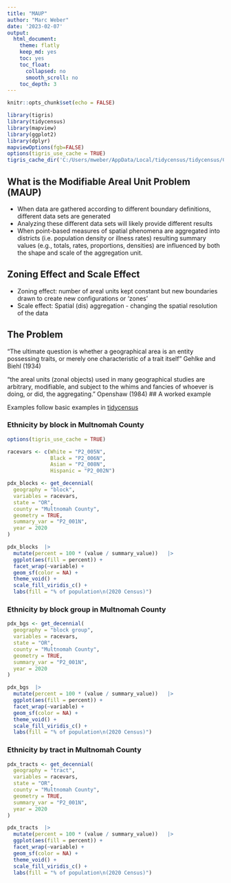 ```yaml
---
title: "MAUP"
author: "Marc Weber"
date: '2023-02-07'
output: 
  html_document:
    theme: flatly
    keep_md: yes
    toc: yes
    toc_float:
      collapsed: no
      smooth_scroll: no
    toc_depth: 3
---
```


```r
knitr::opts_chunk$set(echo = FALSE)
```

```r
library(tigris)
library(tidycensus)
library(mapview)
library(ggplot2)
library(dplyr)
mapviewOptions(fgb=FALSE)
options(tigris_use_cache = TRUE)
tigris_cache_dir('C:/Users/mweber/AppData/Local/tidycensus/tidycensus/Cache')
```

## What is the Modifiable Areal Unit Problem (MAUP)

-   When data are gathered according to different boundary definitions, different data sets are generated
-   Analyzing these different data sets will likely provide different results
-   When point-based measures of spatial phenomena are aggregated into districts (i.e. population density or illness rates) resulting summary values (e.g., totals, rates, proportions, densities) are influenced by both the shape and scale of the aggregation unit.

## Zoning Effect and Scale Effect

-   Zoning effect: number of areal units kept constant but new boundaries drawn to create new configurations or 'zones'
-   Scale effect: Spatial (dis) aggregation - changing the spatial resolution of the data

## The Problem 

"The ultimate question is whether a geographical area is an entity possessing traits, or merely one characteristic of a trait itself" Gehlke and Biehl (1934)

"the areal units (zonal objects) used in many geographical studies are arbitrary, modifiable, and subject to the whims and fancies of whoever is doing, or did, the aggregating." Openshaw (1984)
## A worked example

Examples follow basic examples in [tidycensus](https://walker-data.com/tidycensus/articles/spatial-data.html)

### Ethnicity by block in Multnomah County

```r
options(tigris_use_cache = TRUE)

racevars <- c(White = "P2_005N", 
              Black = "P2_006N", 
              Asian = "P2_008N", 
              Hispanic = "P2_002N")

pdx_blocks <- get_decennial(
  geography = "block",
  variables = racevars,
  state = "OR",
  county = "Multnomah County",
  geometry = TRUE,
  summary_var = "P2_001N",
  year = 2020
) 
```

```r
pdx_blocks  |> 
  mutate(percent = 100 * (value / summary_value))   |>  
  ggplot(aes(fill = percent)) +
  facet_wrap(~variable) +
  geom_sf(color = NA) +
  theme_void() + 
  scale_fill_viridis_c() + 
  labs(fill = "% of population\n(2020 Census)")
```

### Ethnicity by block group in Multnomah County

```r
pdx_bgs <- get_decennial(
  geography = "block group",
  variables = racevars,
  state = "OR",
  county = "Multnomah County",
  geometry = TRUE,
  summary_var = "P2_001N",
  year = 2020
) 
```

```r
pdx_bgs  |> 
  mutate(percent = 100 * (value / summary_value))   |>  
  ggplot(aes(fill = percent)) +
  facet_wrap(~variable) +
  geom_sf(color = NA) +
  theme_void() + 
  scale_fill_viridis_c() + 
  labs(fill = "% of population\n(2020 Census)")
```

### Ethnicity by tract in Multnomah County

```r
pdx_tracts <- get_decennial(
  geography = "tract",
  variables = racevars,
  state = "OR",
  county = "Multnomah County",
  geometry = TRUE,
  summary_var = "P2_001N",
  year = 2020
) 
```

```r
pdx_tracts  |> 
  mutate(percent = 100 * (value / summary_value))   |>  
  ggplot(aes(fill = percent)) +
  facet_wrap(~variable) +
  geom_sf(color = NA) +
  theme_void() + 
  scale_fill_viridis_c() + 
  labs(fill = "% of population\n(2020 Census)")
```

